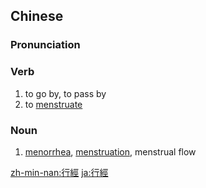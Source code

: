 {{also|行经}}
==Chinese==
{{zh-forms|s=行经}}

===Pronunciation===
{{zh-pron
|m=xíngjīng
|c=haang4 ging1
|cat=v,n
}}

===Verb===
{{zh-verb}}

# to go by, to pass by
# to [[menstruate]]

===Noun===
{{zh-noun}}

# [[menorrhea]], [[menstruation]], menstrual flow

[[zh-min-nan:行經]]
[[ja:行經]]